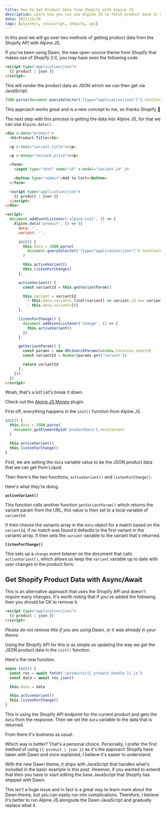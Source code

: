 ```yaml
---
title: How to Get Product Data from Shopify with Alpine JS
description: Learn how you can use Alpine JS to fetch product data in Shopify.
date: 2021/12/30
tags: [alpinejs, javascript, shopify, api]
---
```


In this post we will go over two methods of getting product data from the
Shopify API with Alpine JS.

If you've been using Dawn, the new open-source theme from Shopify that makes use
of Shopify 2.0, you may have seen the following code.

```html
<script type="application/json">
  {{ product | json }}
</script>
```

This will render the product data as JSON which we can then get via JavaScript.

```js
JSON.parse(document.querySelector('[type="application/json"]').textContent)
```

This approach works great and is a new concept to me, so thanks Shopify 🙌

The next step with this process is getting the data into Alpine JS, for that we
can use `Alpine.data()`.

```html
<div x-data="product">
  <h1>Product Title</h1>

  <p x-text="variant.title"></p>

  <p x-money="variant.price"></p>

  <form>
    <input type="text" name="id" x-model="variant.id" />

    <button type="submit">Add to Cart</button>
  </form>

  <script type="application/json">
    {{ product | json }}
  </script>
</div>

<script>
  document.addEventListener('alpine:init', () => {
    Alpine.data('product', () => ({
      data: '',
      variant: '',

      init() {
        this.data = JSON.parse(
          document.querySelector('[type="application/json"]').textContent
        )

        this.activeVariant()
        this.listenForChange()
      },

      activeVariant() {
        const variantId = this.getVariantParam()

        this.variant = variantId
          ? this.data.variants.find((variant) => variant.id === variantId)
          : this.data.variants[0]
      },

      listenForChange() {
        document.addEventListener('change', () => {
          this.activeVariant()
        })
      },

      getVariantParam() {
        const params = new URLSearchParams(window.location.search)
        const variantId = Number(params.get('variant'))

        return variantId
      },
    }))
  })
</script>
```

Woah, that's a lot! Let's break it down.

<Callout text="`x-money` is an custom Alpine JS directive that replicates the `| money` filter." />

Check out the [Alpine JS Money](https://github.com/markmead/alpinejs-money)
plugin.

First off, everything happens in the `init()` function from Alpine JS.

```js
init() {
  this.data = JSON.parse(
    document.getElementById('productData').textContent
  )

  this.activeVariant()
  this.listenForChange()
}
```

First, we are setting the `data` variable value to be the JSON product data that
we can get from Liquid.

Then there's the two functions; `activeVariant()` and `listenForChange()`.

Here's what they're doing.

**`activeVariant()`**

This function calls another function `getVariantParam()` which returns the
variant param from the URL, this value is then set to a local variable of
`variantId`.

If then checks the variants array in the `data` object for a match based on the
`variantId`, if no match was found it defaults to the first variant in the
variants array. It then sets the `variant` variable to the variant that's
returned.

<Callout text="The variants array is included within `{{ product | json }}`" />

**`listenForChange()`**

This sets up a `change` event listener on the document that calls
`activeVariant()`, which allows us keep the `variant` variable up to date with
user changes in the product form.

## Get Shopify Product Data with Async/Await

This is an alternative approach that uses the Shopify API and doesn't require
many changes. It's worth noting that if you've added the following then you
should be OK to remove it.

```html
<script type="application/json">
  {{ product | json }}
</script>
```

_Please do not remove this if you are using Dawn, or it was already in your
theme._

Using the Shopify API for this is as simple as updating the way we get the JSON
product data in the `init()` function.

Here's the new function.

```js
async init() {
  const res = await fetch('/products/{{ product.handle }}.js')
  const data = await res.json()

  this.data = data

  this.activeVariant()
  this.listenForChange()
}
```

This is using the Shopify API endpoint for the current product and gets the
`data` from the response. Then we set the `data` variable to the data that is
returned.

From there it's business as usual.

Which way is better? That's a personal choice. Personally, I prefer the first
method of using `{{ product | json }}` as it's the approach Shopify have taken
with Dawn and once explained, I believe it's easier to understand.

With the new Dawn theme, it ships with JavaScript that handles what's included
in the basic example in this post. However, if you wanted to extend that then
you have to start editing the base JavaScript that Shopify has shipped with
Dawn.

This isn't a huge issue and in fact is a great way to learn more about the Dawn
theme, but you can easily run into complications. Therefore, I believe it's
better to run Alpine JS alongside the Dawn JavaScript and gradually replace what
it.
